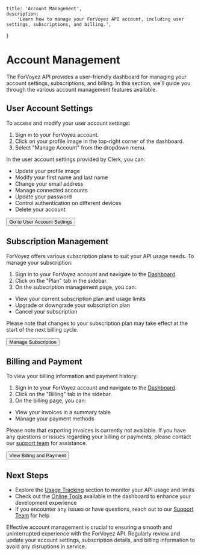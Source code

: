 	title: 'Account Management',
	description:
		'Learn how to manage your ForVoyez API account, including user settings, subscriptions, and billing.',
}

# Account Management

The ForVoyez API provides a user-friendly dashboard for managing your account settings, subscriptions, and billing. In this section, we'll guide you through the various account management features available.

## User Account Settings

To access and modify your user account settings:

1. Sign in to your ForVoyez account.
2. Click on your profile image in the top-right corner of the dashboard.
3. Select "Manage Account" from the dropdown menu.

In the user account settings provided by Clerk, you can:

- Update your profile image
- Modify your first name and last name
- Change your email address
- Manage connected accounts
- Update your password
- Control authentication on different devices
- Delete your account

<div className="not-prose">
	<Button
		href="https://forvoyez.com/app/profile"
		variant="text"
		arrow="right"
	>
		Go to User Account Settings
	</Button>
</div>

## Subscription Management

ForVoyez offers various subscription plans to suit your API usage needs. To manage your subscription:

1. Sign in to your ForVoyez account and navigate to the [Dashboard](https://forvoyez.com/app).
2. Click on the "Plan" tab in the sidebar.
3. On the subscription management page, you can:

- View your current subscription plan and usage limits
- Upgrade or downgrade your subscription plan
- Cancel your subscription

Please note that changes to your subscription plan may take effect at the start of the next billing cycle.

<div className="not-prose">
	<Button href="https://forvoyez.com/app/plan" variant="text" arrow="right">
		Manage Subscription
	</Button>
</div>

## Billing and Payment

To view your billing information and payment history:

1. Sign in to your ForVoyez account and navigate to the [Dashboard](https://forvoyez.com/app).
2. Click on the "Billing" tab in the sidebar.
3. On the billing page, you can:

- View your invoices in a summary table
- Manage your payment methods

Please note that exporting invoices is currently not available. If you have any questions or issues regarding your billing or payments, please contact our [support team](https://forvoyez.com/contact) for assistance.

<div className="not-prose">
	<Button href="https://forvoyez.com/app/billing" variant="text" arrow="right">
		View Billing and Payment
	</Button>
</div>

## Next Steps

- Explore the [Usage Tracking](/usage-tracking) section to monitor your API usage and limits
- Check out the [Online Tools](/online-tools) available in the dashboard to enhance your development experience
- If you encounter any issues or have questions, reach out to our [Support Team](https://forvoyez.com/contact) for help

Effective account management is crucial to ensuring a smooth and uninterrupted experience with the ForVoyez API. Regularly review and update your account settings, subscription details, and billing information to avoid any disruptions in service.
